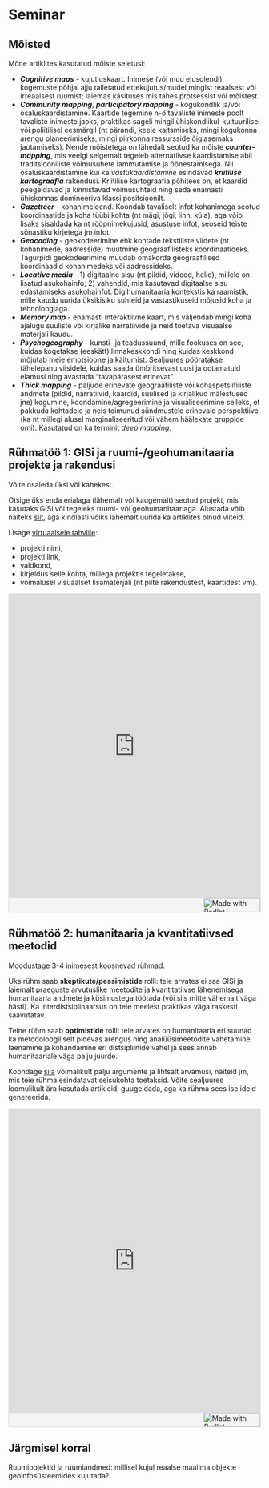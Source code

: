 # Seminar {#seminar}


## Mõisted

Mõne artiklites kasutatud mõiste seletusi:

- ***Cognitive maps*** - kujutluskaart. Inimese (või muu elusolendi) kogemuste põhjal ajju talletatud ettekujutus/mudel mingist reaalsest või irreaalsest ruumist; laiemas käsituses mis tahes protsessist või mõistest.  
- ***Community mapping***, ***participatory mapping*** - kogukondlik ja/või osaluskaardistamine. Kaartide tegemine n-ö tavaliste inimeste poolt tavaliste inimeste jaoks, praktikas sageli mingil ühiskondlikul-kultuurilisel või poliitilisel eesmärgil (nt pärandi, keele kaitsmiseks, mingi kogukonna arengu planeerimiseks, mingi piirkonna ressursside õiglasemaks jaotamiseks). Nende mõistetega on lähedalt seotud ka mõiste ***counter-mapping***, mis veelgi selgemalt tegeleb alternatiivse kaardistamise abil traditsiooniliste võimusuhete lammutamise ja õõnestamisega. Nii osaluskaardistamine kui ka *vastukaardistamine* esindavad ***kriitilise kartograafia*** rakendusi. Kriitilise kartograafia põhitees on, et kaardid peegeldavad ja kinnistavad võimusuhteid ning seda enamasti ühiskonnas domineeriva klassi positsioonilt.    
- ***Gazetteer*** - kohanimeloend. Koondab tavaliselt infot kohanimega seotud koordinaatide ja koha tüübi kohta (nt mägi, jõgi, linn, küla), aga võib lisaks sisaldada ka nt rööpnimekujusid, asustuse infot, seoseid teiste sõnastiku kirjetega jm infot.  
- ***Geocoding*** - geokodeerimine ehk kohtade tekstiliste viidete (nt kohanimede, aadresside) muutmine geograafilisteks koordinaatideks. Tagurpidi geokodeerimine muudab omakorda geograafilised koordinaadid kohanimedeks või aadressideks.  
- ***Locative media*** - 1) digitaalne sisu (nt pildid, videod, helid), millele on lisatud asukohainfo; 2) vahendid, mis kasutavad digitaalse sisu edastamiseks asukohainfot. Digihumanitaaria kontekstis ka raamistik, mille kaudu uurida üksikisiku suhteid ja vastastikuseid mõjusid koha ja tehnoloogiaga.  
- ***Memory map*** - enamasti interaktiivne kaart, mis väljendab mingi koha ajalugu suuliste või kirjalike narratiivide ja neid toetava visuaalse materjali kaudu.   
- ***Psychogeography*** - kunsti- ja teadussuund, mille fookuses on see, kuidas kogetakse (eeskätt) linnakeskkondi ning kuidas keskkond mõjutab meie emotsioone ja käitumist. Sealjuures pööratakse tähelepanu viisidele, kuidas saada ümbritsevast uusi ja ootamatuid elamusi ning avastada "tavapärasest erinevat".    
- ***Thick mapping*** - paljude erinevate geograafiliste või kohaspetsiifiliste andmete (pildid, narratiivid, kaardid, suulised ja kirjalikud mälestused jne) kogumine, koondamine/agregeerimine ja visualiseerimine selleks, et pakkuda kohtadele ja neis toimunud sündmustele erinevaid perspektiive (ka nt millegi alusel marginaliseeritud või vähem häälekate gruppide omi). Kasutatud on ka terminit *deep mapping*.   



## Rühmatöö 1: GISi ja ruumi-/geohumanitaaria projekte ja rakendusi

Võite osaleda üksi või kahekesi.

Otsige üks enda erialaga (lähemalt või kaugemalt) seotud projekt, mis kasutaks GISi või tegeleks ruumi- või geohumanitaariaga. Alustada võib näiteks [siit](https://anterotesis.com/wordpress/mapping-resources/dh-gis-projects/), aga kindlasti võiks lähemalt uurida ka artiklites olnud viiteid.  

Lisage [virtuaalsele tahvlile](https://padlet.com/maarjaliisapilvik/geohumprojektid2022): 

- projekti nimi, 
- projekti link, 
- valdkond,  
- kirjeldus selle kohta, millega projektis tegeletakse,   
- võimalusel visuaalset lisamaterjali (nt pilte rakendustest, kaartidest vm).


<div class="padlet-embed" style="border:1px solid rgba(0,0,0,0.1);border-radius:2px;box-sizing:border-box;overflow:hidden;position:relative;width:100%;background:#F4F4F4"><p style="padding:0;margin:0"><iframe src="https://padlet.com/embed/yaanewweybm00se9" frameborder="0" allow="camera;microphone;geolocation" style="width:100%;height:608px;display:block;padding:0;margin:0"></iframe></p><div style="display:flex;align-items:center;justify-content:end;margin:0;height:28px"><a href="https://padlet.com?ref=embed" style="display:block;flex-grow:0;margin:0;border:none;padding:0;text-decoration:none" target="_blank"><div style="display:flex;align-items:center;"><img src="https://padlet.net/embeds/made_with_padlet_2022.png" width="114" height="28" style="padding:0;margin:0;background:0 0;border:none;box-shadow:none" alt="Made with Padlet"></div></a></div></div>



## Rühmatöö 2: humanitaaria ja kvantitatiivsed meetodid

Moodustage 3-4 inimesest koosnevad rühmad.  

Üks rühm saab **skeptikute/pessimistide** rolli:  teie arvates ei saa GISi ja laiemalt praeguste arvutuslike meetodite ja kvantitatiivse lähenemisega humanitaaria andmete ja küsimustega töötada (või siis mitte vähemalt väga hästi). Ka interdistsiplinaarsus on teie meelest praktikas väga raskesti saavutatav.  

Teine rühm saab **optimistide** rolli: teie arvates on humanitaaria eri suunad ka metodoloogiliselt pidevas arengus ning analüüsimeetodite vahetamine, laenamine ja kohandamine eri distsipliinide vahel ja sees annab humanitaariale väga palju juurde.  


Koondage [siia](https://padlet.com/maarjaliisapilvik/digimeetodid2022) võimalikult palju argumente ja lihtsalt arvamusi, näiteid jm, mis teie rühma esindatavat seisukohta toetaksid. Võite sealjuures loomulikult ära kasutada artikleid, guugeldada, aga ka rühma sees ise ideid genereerida.  


<div class="padlet-embed" style="border:1px solid rgba(0,0,0,0.1);border-radius:2px;box-sizing:border-box;overflow:hidden;position:relative;width:100%;background:#F4F4F4"><p style="padding:0;margin:0"><iframe src="https://padlet.com/embed/wszjbs5f7x7grqd9" frameborder="0" allow="camera;microphone;geolocation" style="width:100%;height:608px;display:block;padding:0;margin:0"></iframe></p><div style="display:flex;align-items:center;justify-content:end;margin:0;height:28px"><a href="https://padlet.com?ref=embed" style="display:block;flex-grow:0;margin:0;border:none;padding:0;text-decoration:none" target="_blank"><div style="display:flex;align-items:center;"><img src="https://padlet.net/embeds/made_with_padlet_2022.png" width="114" height="28" style="padding:0;margin:0;background:0 0;border:none;box-shadow:none" alt="Made with Padlet"></div></a></div></div>


## Järgmisel korral

Ruumiobjektid ja ruumiandmed: millisel kujul reaalse maailma objekte geoinfosüsteemides kujutada?